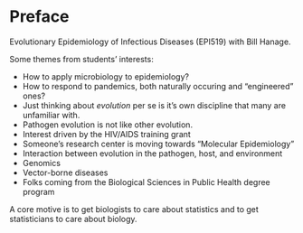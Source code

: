 # Preface {.unnumbered}

Evolutionary Epidemiology of Infectious Diseases (EPI519) with Bill Hanage.

Some themes from students' interests: 

  - How to apply microbiology to epidemiology? 
  - How to respond to pandemics, both naturally occuring and "engineered" ones?
  - Just thinking about *evolution* per se is it's own discipline that many are unfamiliar with. 
  - Pathogen evolution is not like other evolution.
  - Interest driven by the HIV/AIDS training grant 
  - Someone's research center is moving towards "Molecular Epidemiology"
  - Interaction between evolution in the pathogen, host, and environment 
  - Genomics
  - Vector-borne diseases
  - Folks coming from the Biological Sciences in Public Health degree program 

A core motive is to get biologists to care about statistics and to get statisticians to care about biology.